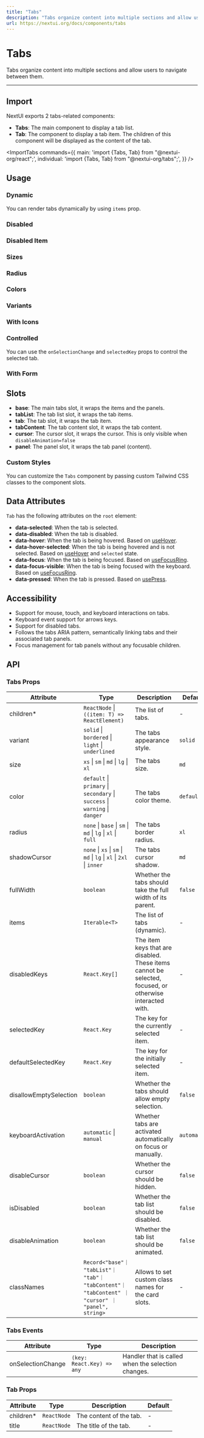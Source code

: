 ```yaml
---
title: "Tabs"
description: "Tabs organize content into multiple sections and allow users to navigate between them."
url: https://nextui.org/docs/components/tabs
---
```


# Tabs

Tabs organize content into multiple sections and allow users to navigate between them.

<ComponentLinks component="tabs" reactAriaHook="useTabList" />

---

## Import

NextUI exports 2 tabs-related components:

- **Tabs**: The main component to display a tab list.
- **Tab**: The component to display a tab item. The children of this component will be displayed as the content of the tab.

<ImportTabs
  commands={{
    main: 'import {Tabs, Tab} from "@nextui-org/react";',
    individual: 'import {Tabs, Tab} from "@nextui-org/tabs";',
  }}
/>

## Usage

<CodeDemo title="Usage" files={tabsContent.usage} />

### Dynamic

You can render tabs dynamically by using `items` prop.

<CodeDemo title="Dynamic" files={tabsContent.dynamic} />

### Disabled

<CodeDemo title="Disabled" files={tabsContent.disabled} />

### Disabled Item

<CodeDemo title="Disabled Item" files={tabsContent.disabledItem} />

### Sizes

<CodeDemo title="Sizes" files={tabsContent.sizes} />

### Radius

<CodeDemo title="Radius" files={tabsContent.radius} />

### Colors

<CodeDemo title="Colors" files={tabsContent.colors} />

### Variants

<CodeDemo title="Variants" files={tabsContent.variants} />

### With Icons

<CodeDemo title="With Icons" files={tabsContent.icons} />

### Controlled

You can use the `onSelectionChange` and `selectedKey` props to control the selected tab.

<CodeDemo title="Controlled" files={tabsContent.controlled} />

### With Form

<CodeDemo title="With Form" files={tabsContent.form} />

## Slots

- **base**: The main tabs slot, it wraps the items and the panels.
- **tabList**: The tab list slot, it wraps the tab items.
- **tab**: The tab slot, it wraps the tab item.
- **tabContent**: The tab content slot, it wraps the tab content.
- **cursor**: The cursor slot, it wraps the cursor. This is only visible when `disableAnimation=false`
- **panel**: The panel slot, it wraps the tab panel (content).

### Custom Styles

You can customize the `Tabs` component by passing custom Tailwind CSS classes to the component slots.

<CodeDemo title="Custom Styles" files={tabsContent.customStyles} />

<Spacer y={4} />

## Data Attributes

`Tab` has the following attributes on the `root` element:

- **data-selected**:
  When the tab is selected.
- **data-disabled**:
  When the tab is disabled.
- **data-hover**:
  When the tab is being hovered. Based on [useHover](https://react-spectrum.adobe.com/react-aria/useHover.html).
- **data-hover-selected**:
  When the tab is being hovered and is not selected. Based on [useHover](https://react-spectrum.adobe.com/react-aria/useHover.html) and `selected` state.
- **data-focus**:
  When the tab is being focused. Based on [useFocusRing](https://react-spectrum.adobe.com/react-aria/useFocusRing.html).
- **data-focus-visible**:
  When the tab is being focused with the keyboard. Based on [useFocusRing](https://react-spectrum.adobe.com/react-aria/useFocusRing.html).
- **data-pressed**:
  When the tab is pressed. Based on [usePress](https://react-spectrum.adobe.com/react-aria/usePress.html).

<Spacer y={4} />

## Accessibility

- Support for mouse, touch, and keyboard interactions on tabs.
- Keyboard event support for arrows keys.
- Support for disabled tabs.
- Follows the tabs ARIA pattern, semantically linking tabs and their associated tab panels.
- Focus management for tab panels without any focusable children.

<Spacer y={4} />

## API

### Tabs Props

| Attribute              | Type                                                                                              | Description                                                                                             | Default     |
| ---------------------- | ------------------------------------------------------------------------------------------------- | ------------------------------------------------------------------------------------------------------- | ----------- |
| children\*             | `ReactNode` \| `((item: T) => ReactElement)`                                                      | The list of tabs.                                                                                       | -           |
| variant                | `solid` \| `bordered` \| `light` \| `underlined`                                                  | The tabs appearance style.                                                                              | `solid`     |
| size                   | `xs` \| `sm` \| `md` \| `lg` \| `xl`                                                              | The tabs size.                                                                                          | `md`        |
| color                  | `default` \| `primary` \| `secondary` \| `success` \| `warning` \| `danger`                       | The tabs color theme.                                                                                   | `default`   |
| radius                 | `none` \| `base` \| `sm` \| `md` \| `lg` \| `xl` \| `full`                                        | The tabs border radius.                                                                                 | `xl`        |
| shadowCursor           | `none` \| `xs` \| `sm` \| `md` \| `lg` \| `xl` \| `2xl` \| `inner`                                | The tabs cursor shadow.                                                                                 | `md`        |
| fullWidth              | `boolean`                                                                                         | Whether the tabs should take the full width of its parent.                                              | `false`     |
| items                  | `Iterable<T>`                                                                                     | The list of tabs (dynamic).                                                                             | -           |
| disabledKeys           | `React.Key[]`                                                                                     | The item keys that are disabled. These items cannot be selected, focused, or otherwise interacted with. | -           |
| selectedKey            | `React.Key`                                                                                       | The key for the currently selected item.                                                                | -           |
| defaultSelectedKey     | `React.Key`                                                                                       | The key for the initially selected item.                                                                | -           |
| disallowEmptySelection | `boolean`                                                                                         | Whether the tabs should allow empty selection.                                                          | `false`     |
| keyboardActivation     | `automatic` \| `manual`                                                                           | Whether tabs are activated automatically on focus or manually.                                          | `automatic` |
| disableCursor          | `boolean`                                                                                         | Whether the cursor should be hidden.                                                                    | `false`     |
| isDisabled             | `boolean`                                                                                         | Whether the tab list should be disabled.                                                                | `false`     |
| disableAnimation       | `boolean`                                                                                         | Whether the tab list should be animated.                                                                | `false`     |
| classNames             | `Record<"base"｜ "tabList"｜ "tab"｜ "tabContent"｜ "tabContent" ｜ "cursor" ｜ "panel", string>` | Allows to set custom class names for the card slots.                                                    | -           |

### Tabs Events

| Attribute         | Type                      | Description                                        |
| ----------------- | ------------------------- | -------------------------------------------------- |
| onSelectionChange | `(key: React.Key) => any` | Handler that is called when the selection changes. |

### Tab Props

| Attribute  | Type        | Description             | Default |
| ---------- | ----------- | ----------------------- | ------- |
| children\* | `ReactNode` | The content of the tab. | -       |
| title      | `ReactNode` | The title of the tab.   | -       |

